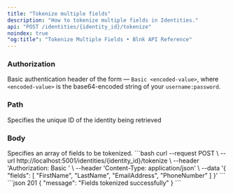 ```yaml
---
title: "Tokenize multiple fields"
description: "How to tokenize multiple fields in Identities."
api: "POST /identities/{identity_id}/tokenize"
noindex: true
"og:title": "Tokenize Multiple Fields • Blnk API Reference"
---
```



### Authorization
Basic authentication header of the form — `Basic <encoded-value>`, where `<encoded-value>` is the base64-encoded string of your `username:password`.

### Path
<ParamField path="identity_id" type="string">
  Specifies the unique ID of the identity being retrieved
</ParamField>

### Body
<ParamField body="fields" type="string[]">
  Specifies an array of fields to be tokenized.
</ParamField>

<RequestExample>
```bash
curl --request POST \
  --url http://localhost:5001/identities/{identity_id}/tokenize \
  --header 'Authorization: Basic <encoded-value>' \
  --header 'Content-Type: application/json' \
  --data '{
  "fields": [
    "FirstName", 
    "LastName", 
    "EmailAddress", 
    "PhoneNumber"
  ]
}'
```
</RequestExample>
<ResponseExample>
```json 201
{
    "message": "Fields tokenized successfully"
}
```
</ResponseExample>

<NeedHelp />